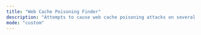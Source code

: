 ```yaml
---
title: "Web Cache Poisoning Finder"
description: "Attempts to cause web cache poisoning attacks on several hosts"
mode: "custom"
---
```



<WorkflowPage 
title="Web Cache Poisoning Finder"
category="Vulnerability Scanning"
description="Attempts to cause web cache poisoning attacks on several hosts"
createdOn="29 June, 2022"
author="trickest-mhmdiaa"
workflowUrl="https://editor.staging.trickest.io/preview?workflow_url=https://trickest-public-workflow.s3.eu-central-1.amazonaws.com/7684f72c-f750-44a9-9a5f-aced01000686.json"
id="7684f72c-f750-44a9-9a5f-aced01000686"
/>